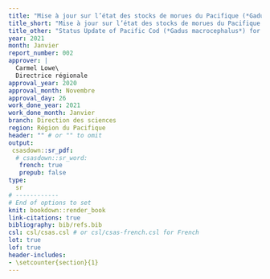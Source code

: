 ```yaml
---
title: "Mise à jour sur l’état des stocks de morues du Pacifique (*Gadus macrocephalus*) au large de la côte ouest de l’île de Vancouver (zone 3CD) ainsi que dans le détroit d’Hécate et le bassin de la Reine-Charlotte (zone 5ABCD) en 2020"
title_short: "Mise à jour sur l’état des stocks de morues du Pacifique en 2020" 
title_other: "Status Update of Pacific Cod (*Gadus macrocephalus*) for West Coast Vancouver Island (Area 3CD), and Hecate Strait and Queen Charlotte Sound (Area 5ABCD) in 2020"
year: 2021
month: Janvier
report_number: 002
approver: |
  Carmel Lowe\
  Directrice régionale
approval_year: 2020
approval_month: Novembre
approval_day: 26
work_done_year: 2021
work_done_month: Janvier
branch: Direction des sciences
region: Région du Pacifique
header: "" # or "" to omit
output:
 csasdown::sr_pdf:
  # csasdown::sr_word:
   french: true
   prepub: false
type:
  sr
# ------------
# End of options to set
knit: bookdown::render_book
link-citations: true
bibliography: bib/refs.bib
csl: csl/csas.csl # or csl/csas-french.csl for French
lot: true
lof: true
header-includes:
- \setcounter{section}{1}
---
```


